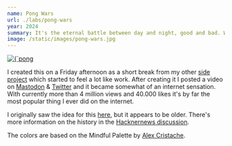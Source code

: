 ```yaml
---
name: Pong Wars
url: ./labs/pong-wars
year: 2024
summary: It's the eternal battle between day and night, good and bad. Written in JavaScript with some HTML & CSS in one index.html.
image: /static/images/pong-wars.jpg
---
```


<a href="https://pong-wars.koenvangilst.nl" target="_blank">
  <Image
    alt={`pong wars screenshot`}
    src={`/static/images/pong-wars.jpg`}
    width={1408}
    height={1480}
    priority
  />
</a>

I created this on a Friday afternoon as a short break from my other [side project](/labs/prognosis-2100) which started to feel a lot like work. After creating it I posted a video on [Mastodon](https://hachyderm.io/@vnglst/111828811496422610) & [Twitter](https://twitter.com/vnglst/status/1751278052154179770) and it became somewhat of an internet sensation. With currently more than 4 million views and 40.000 likes it's by far the most popular thing I ever did on the internet.

I originally saw the idea for this [here](https://twitter.com/nicolasdnl/status/1749715070928433161), but it appears to be older. There's more information on the history in the [Hacknernews discussion](https://news.ycombinator.com/item?id=39159418).

The colors are based on the Mindful Palette by [Alex Cristache](https://twitter.com/AlexCristache/status/1738610343499157872).

